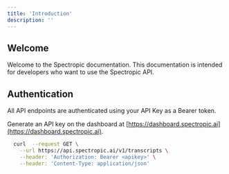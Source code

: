 ```yaml
---
title: 'Introduction'
description: ''
---
```



## Welcome

Welcome to the Spectropic documentation. This documentation is intended for developers who want to use the Spectropic API. 

## Authentication

All API endpoints are authenticated using your API Key as a Bearer token.

Generate an API key on the dashboard at [https://dashboard.spectropic.ai](https://dashboard.spectropic.ai).

```bash Request Example
  curl  --request GET \
    --url https://api.spectropic.ai/v1/transcripts \
    --header: 'Authorization: Bearer <apikey>' \
    --header: 'Content-Type: application/json'
```
